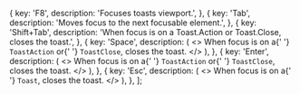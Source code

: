   {
    key: 'F8',
    description: 'Focuses toasts viewport.',
  },
  {
    key: 'Tab',
    description: 'Moves focus to the next focusable element.',
  },
  {
    key: 'Shift+Tab',
    description:
      'When focus is on a Toast.Action or Toast.Close, closes the toast.',
  },
  {
    key: 'Space',
    description: (
      <>
        When focus is on a{' '}
        <code className="cell-accessibility-code">ToastAction</code> or{' '}
        <code className="cell-accessibility-code">ToastClose</code>, closes the
        toast.
      </>
    ),
  },
  {
    key: 'Enter',
    description: (
      <>
        When focus is on a{' '}
        <code className="cell-accessibility-code">ToastAction</code> or{' '}
        <code className="cell-accessibility-code">ToastClose</code>, closes the
        toast.
      </>
    ),
  },
  {
    key: 'Esc',
    description: (
      <>
        When focus is on a{' '}
        <code className="cell-accessibility-code">Toast</code>, closes the
        toast.
      </>
    ),
  },
];